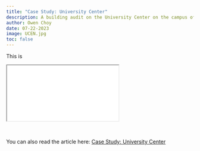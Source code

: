 ```yaml
---
title: "Case Study: University Center"
description: A building audit on the University Center on the campus of UC Santa Barbara.
author: Owen Choy
date: 07-22-2023
image: UCEN.jpg
toc: false
---
```


This is

<div class="resize">
<iframe src="building-audit.pdf" class="iframe-style"></iframe>
</div>

<br>

You can also read the article here: [Case Study: University Center](https://owenchoy.github.io/portfolio/building%20audit/building-audit.pdf)

